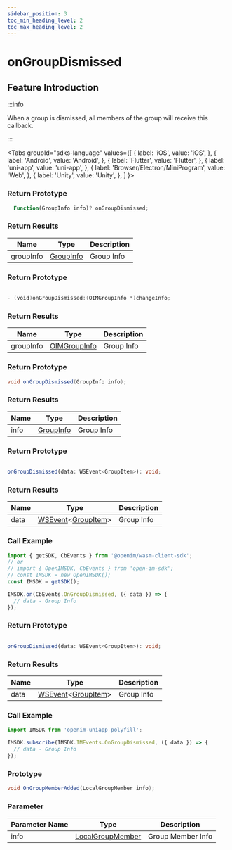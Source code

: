 ```yaml
---
sidebar_position: 3
toc_min_heading_level: 2
toc_max_heading_level: 2
---
```


# onGroupDismissed

## Feature Introduction

:::info

When a group is dismissed, all members of the group will receive this callback.

:::

<Tabs
groupId="sdks-language"
values={[
{ label: 'iOS', value: 'iOS', },
{ label: 'Android', value: 'Android', },
{ label: 'Flutter', value: 'Flutter', },
{ label: 'uni-app', value: 'uni-app', },
{ label: 'Browser/Electron/MiniProgram', value: 'Web', },
{ label: 'Unity', value: 'Unity', },
]
}>

<TabItem value="Flutter">

### Return Prototype

```dart showLineNumbers
  Function(GroupInfo info)? onGroupDismissed;
```

### Return Results

| Name      | Type                            | Description    |
| --------- | ------------------------------- | -------------- |
| groupInfo | [GroupInfo](/class/group/groupInfo.mdx) | Group Info |

</TabItem>

<TabItem value="iOS">

### Return Prototype

```swift showLineNumbers

- (void)onGroupDismissed:(OIMGroupInfo *)changeInfo;

```

### Return Results

| Name      | Type                            | Description    |
| --------- | ------------------------------- | -------------- |
| groupInfo | [OIMGroupInfo](/class/group/groupInfo.mdx) | Group Info |

</TabItem>

<TabItem value="Android">

### Return Prototype

```java showLineNumbers
void onGroupDismissed(GroupInfo info);
```

### Return Results

| Name      | Type                            | Description |
| --------- | ------------------------------- | ----------- |
| info      | [GroupInfo](/class/group/groupInfo.mdx) | Group Info |

</TabItem>

<TabItem value="Web">

### Return Prototype

```ts showLineNumbers

onGroupDismissed(data: WSEvent<GroupItem>): void;

```

### Return Results

| Name | Type                                                   | Description    |
| ---- | ------------------------------------------------------ | -------------- |
| data | [WSEvent](/class/response.mdx)<[GroupItem](/class/group/groupInfo.mdx)> | Group Info |

### Call Example

```js showLineNumbers
import { getSDK, CbEvents } from '@openim/wasm-client-sdk';
// or
// import { OpenIMSDK, CbEvents } from 'open-im-sdk';
// const IMSDK = new OpenIMSDK();
const IMSDK = getSDK();

IMSDK.on(CbEvents.OnGroupDismissed, ({ data }) => {
  // data - Group Info
});
```

</TabItem>

<TabItem value="uni-app">

### Return Prototype

```ts showLineNumbers

onGroupDismissed(data: WSEvent<GroupItem>): void;

```

### Return Results

| Name | Type                                                   | Description    |
| ---- | ------------------------------------------------------ | -------------- |
| data | [WSEvent](/class/response.mdx)<[GroupItem](/class/group/groupInfo.mdx)> | Group Info |

### Call Example

```js showLineNumbers
import IMSDK from 'openim-uniapp-polyfill';

IMSDK.subscribe(IMSDK.IMEvents.OnGroupDismissed, ({ data }) => {
  // data - Group Info
});
```

</TabItem>

<TabItem value="Unity">

### Prototype

```C# showLineNumbers
void OnGroupMemberAdded(LocalGroupMember info);
```

### Parameter

| Parameter Name  | Type                                                          | Description     |
| ---- | ------------------------------------------------------------- | -------- |
| info | [LocalGroupMember](/class/group/groupMemberInfo.mdx) | Group Member Info  |

</TabItem>

</Tabs>